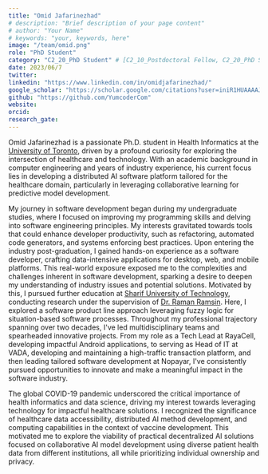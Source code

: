 ```yaml
---
title: "Omid Jafarinezhad"
# description: "Brief description of your page content"
# author: "Your Name"
# keywords: "your, keywords, here"
image: "/team/omid.png"
role: "PhD Student"
category: "C2_20_PhD Student" # [C2_10_Postdoctoral Fellow, C2_20_PhD Student, C2_30_MSc Student, C2_40_Intern, C2_50_Research Assistant, C2_60_Summer Student]
date: 2023/06/7
twitter:
linkedin: "https://www.linkedin.com/in/omidjafarinezhad/"
google_scholar: "https://scholar.google.com/citations?user=iniR1HUAAAAJ&hl=en"
github: "https://github.com/YumcoderCom"
website: 
orcid: 
research_gate:
---
```


Omid Jafarinezhad is a passionate Ph.D. student in Health Informatics at the [University of Toronto](https://www.utoronto.ca/), 
driven by a profound curiosity for exploring the intersection of healthcare and technology.
With an academic background in computer engineering and years of industry experience, 
his current focus lies in developing a distributed AI software platform tailored for the healthcare domain, 
particularly in leveraging collaborative learning for predictive model development.

My journey in software development began during my undergraduate studies, where I focused on improving 
my programming skills and delving into software engineering principles. My interests gravitated towards 
tools that could enhance developer productivity, such as refactoring, automated code generators, 
and systems enforcing best practices. Upon entering the industry post-graduation, 
I gained hands-on experience as a software developer, crafting data-intensive applications for 
desktop, web, and mobile platforms. This real-world exposure exposed me to the complexities 
and challenges inherent in software development, sparking a desire to deepen my understanding of 
industry issues and potential solutions. Motivated by this, I pursued further education at 
[Sharif University of Technology](https://en.wikipedia.org/wiki/Sharif_University_of_Technology), 
conducting research under the supervision of [Dr. Raman Ramsin](https://sharif.edu/~ramsin/). 
Here, I explored a software product line approach leveraging fuzzy logic for situation-based software processes.
Throughout my professional trajectory spanning over two decades, I've led multidisciplinary teams
 and spearheaded innovative projects. From my role as a Tech Lead at RayaCell, developing impactful Android applications, 
 to serving as Head of IT at VADA, developing and maintaining a high-traffic transaction platform, and then leading 
 tailored software development at Nopayar, I've consistently pursued opportunities to innovate and make a meaningful impact in the software industry.

The global COVID-19 pandemic underscored the critical importance of health informatics and data science, 
driving my interest towards leveraging technology for impactful healthcare solutions. 
I recognized the significance of healthcare data accessibility, distributed AI method development, and 
computing capabilities in the context of vaccine development. 
This motivated me to explore the viability of practical decentralized AI solutions focused on collaborative AI model development 
using diverse patient health data from different institutions, all while prioritizing individual ownership and privacy.

